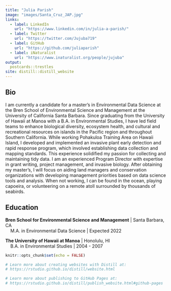 ```yaml
---
title: "Julia Parish"
image: "images/Santa_Cruz_JAP.jpg"
links:
  - label: LinkedIn
    url: "https://www.linkedin.com/in/julia-a-parish/"
  - label: Twitter
    url: "https://twitter.com/Jujuba719"
  - label: GitHub
    url: "https://github.com/juliaparish"
  - label: iNaturalist
    url: "https://www.inaturalist.org/people/jujuba"
output:
  postcards::trestles 
site: distill::distill_website
---
```

 
## Bio

I am currently a candidate for a master’s in Environmental Data Science at the Bren School of Environmental Science and Management at the University of California Santa Barbara. Since graduating from the University of Hawaii at Manoa with a B.A. in Environmental Studies, I have led field teams to enhance biological diversity, ecosystem health, and cultural and recreational resources on islands in the Pacific region and throughout Southern California. While working Pohakuloa Training Area on Hawaii Island, I developed and implemented an invasive plant early detection and rapid response program, which involved establishing data collection and mapping standards. This experience solidified my passion for collecting and maintaining tidy data. I am an experienced Program Director with expertise in grant writing, project management, and invasive biology. After obtaining my master’s, I will focus on aiding land managers and conservation organizations with developing management priorities based on data science tools and analysis. When not working, I can be found in the ocean, playing capoeira, or volunteering on a remote atoll surrounded by thousands of seabirds. 

## Education

**Bren School for Environmental Science and Management** | Santa Barbara, CA
<br>&nbsp;&nbsp;&nbsp;&nbsp;M.A. in Environmental Data Science | Expected 2022

**The University of Hawaii at Manoa** | Honolulu, HI
<br>&nbsp;&nbsp;&nbsp;&nbsp;B.A. in Environmental Studies | 2004 - 2007




```r
knitr::opts_chunk$set(echo = FALSE)

# Learn more about creating websites with Distill at:
# https://rstudio.github.io/distill/website.html

# Learn more about publishing to GitHub Pages at:
# https://rstudio.github.io/distill/publish_website.html#github-pages

```

